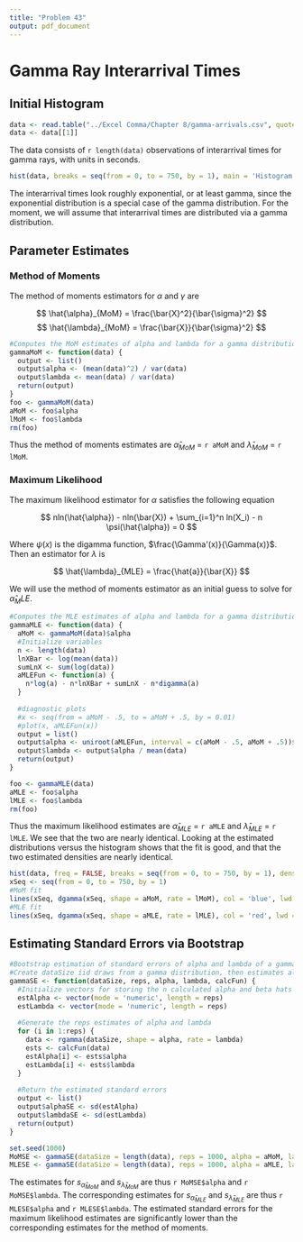 ```yaml
---
title: "Problem 43"
output: pdf_document
---
```


# Gamma Ray Interarrival Times

## Initial Histogram

```r
data <- read.table("../Excel Comma/Chapter 8/gamma-arrivals.csv", quote="\"", comment.char="")
data <- data[[1]]
```

The data consists of `r length(data)` observations of interarrival times for gamma rays, with units in seconds.

```r
hist(data, breaks = seq(from = 0, to = 750, by = 1), main = 'Histogram of Interarrival Times', xlab = 'Time (seconds)')
```
The interarrival times look roughly exponential, or at least gamma, since the exponential distribution is a special case of the gamma distribution. For the moment, we will assume that interarrival times are distributed via a gamma distribution.

## Parameter Estimates

### Method of Moments

The method of moments estimators for $\alpha$ and $\gamma$ are

$$ 
\hat{\alpha}_{MoM} = \frac{\bar{X}^2}{\bar{\sigma}^2}
$$
$$
\hat{\lambda}_{MoM} = \frac{\bar{X}}{\bar{\sigma}^2}
$$

```r
#Computes the MoM estimates of alpha and lambda for a gamma distribution, respectively
gammaMoM <- function(data) {
  output <- list()
  output$alpha <- (mean(data)^2) / var(data)
  output$lambda <- mean(data) / var(data)
  return(output)
}
foo <- gammaMoM(data)
aMoM <- foo$alpha
lMoM <- foo$lambda
rm(foo)
```

Thus the method of moments estimates are $\hat{\alpha}_{MoM}$ = `r aMoM` and $\hat{\lambda}_{MoM}$ = `r lMoM`.

### Maximum Likelihood

The maximum likelihood estimator for $\alpha$ satisfies the following equation

$$
nln(\hat{\alpha}) - nln(\bar{X}) + \sum_{i=1}^n ln(X_i) - n \psi(\hat{\alpha}) = 0
$$

Where $\psi(x)$ is the digamma function, $\frac{\Gamma'(x)}{\Gamma(x)}$. Then an estimator for $\lambda$ is

$$
\hat{\lambda}_{MLE} = \frac{\hat{a}}{\bar{X}}
$$

We will use the method of moments estimator as an initial guess to solve for $\hat{\alpha}_MLE$.

```r
#Computes the MLE estimates of alpha and lambda for a gamma distribution, respectively
gammaMLE <- function(data) {
  aMoM <- gammaMoM(data)$alpha
  #Initialize variables
  n <- length(data)
  lnXBar <- log(mean(data))
  sumLnX <- sum(log(data))
  aMLEFun <- function(a) {
    n*log(a) - n*lnXBar + sumLnX - n*digamma(a)
  }
  
  #diagnostic plots
  #x <- seq(from = aMoM - .5, to = aMoM + .5, by = 0.01)
  #plot(x, aMLEFun(x))
  output = list()
  output$alpha <- uniroot(aMLEFun, interval = c(aMoM - .5, aMoM + .5))$root
  output$lambda <- output$alpha / mean(data)
  return(output)
}

foo <- gammaMLE(data)
aMLE <- foo$alpha
lMLE <- foo$lambda
rm(foo)
```

Thus the maximum likelihood estimates are $\hat{\alpha}_{MLE}$ = `r aMLE` and $\hat{\lambda}_{MLE}$ = `r lMLE`. We see that the two are nearly identical. Looking at the estimated distributions versus the histogram shows that the fit is good, and that the two estimated densities are nearly identical.

```r
hist(data, freq = FALSE, breaks = seq(from = 0, to = 750, by = 1), density = 1, main = 'Empirical versus Estimated Probability Density of Interarrival Times', xlab = 'Time (seconds)')
xSeq <- seq(from = 0, to = 750, by = 1)
#MoM fit
lines(xSeq, dgamma(xSeq, shape = aMoM, rate = lMoM), col = 'blue', lwd = 1)
#MLE fit
lines(xSeq, dgamma(xSeq, shape = aMLE, rate = lMLE), col = 'red', lwd = 1)

```

## Estimating Standard Errors via Bootstrap

```r
#Bootstrap estimation of standard errors of alpha and lambda of a gamma distribution calculated uses calcFun (MoM or MLE).
#Create dataSize iid draws from a gamma distribution, then estimates alpha and lambda using calcFun. Repeat this reps times, then calculate the standard deviation of alpha and lambda hat.
gammaSE <- function(dataSize, reps, alpha, lambda, calcFun) {
  #Initialize vectors for storing the n calculated alpha and beta hats
  estAlpha <- vector(mode = 'numeric', length = reps)
  estLambda <- vector(mode = 'numeric', length = reps)
  
  #Generate the reps estimates of alpha and lambda
  for (i in 1:reps) {
    data <- rgamma(dataSize, shape = alpha, rate = lambda)
    ests <- calcFun(data)
    estAlpha[i] <- ests$alpha
    estLambda[i] <- ests$lambda
  }
  
  #Return the estimated standard errors
  output <- list()
  output$alphaSE <- sd(estAlpha)
  output$lambdaSE <- sd(estLambda)
  return(output)
}
```

```r
set.seed(1000)
MoMSE <- gammaSE(dataSize = length(data), reps = 1000, alpha = aMoM, lambda = lMoM, calcFun = gammaMoM)
MLESE <- gammaSE(dataSize = length(data), reps = 1000, alpha = aMLE, lambda = lMLE, calcFun = gammaMLE)
```

The estimates for $s_{\hat{\alpha}_{MoM}}$ and $s_{\hat{\lambda}_{MoM}}$ are thus `r MoMSE$alpha` and `r MoMSE$lambda`. The corresponding estimates for $s_{\hat{\alpha}_{MLE}}$ and $s_{\hat{\lambda}_{MLE}}$ are thus `r MLESE$alpha` and `r MLESE$lambda`. The estimated standard errors for the maximum likelihood estimates are significantly lower than the corresponding estimates for the method of moments.
